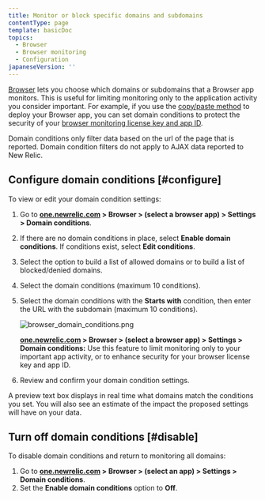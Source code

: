 ```yaml
---
title: Monitor or block specific domains and subdomains
contentType: page
template: basicDoc
topics:
  - Browser
  - Browser monitoring
  - Configuration
japaneseVersion: ''
---
```


[Browser](/docs/browser/new-relic-browser/getting-started/introduction-new-relic-browser) lets you choose which domains or subdomains that a Browser app monitors. This is useful for limiting monitoring only to the application activity you consider important. For example, if you use the [copy/paste method](/docs/browser/new-relic-browser/installation-configuration/add-apps-new-relic-browser) to deploy your Browser app, you can set domain conditions to protect the security of your [browser monitoring license key and app ID](/docs/browser/new-relic-browser/installation-configuration/copy-browser-monitoring-license-key-app-id).

<Callout variant="tip">
  Domain conditions only filter data based on the url of the page that is reported. Domain condition filters do not apply to AJAX data reported to New Relic.
</Callout>

## Configure domain conditions [#configure]

To view or edit your domain condition settings:

1. Go to **[one.newrelic.com](https://one.newrelic.com) > Browser > (select a browser app) > Settings > Domain conditions**.
2. If there are no domain conditions in place, select **Enable domain conditions**. If conditions exist, select **Edit conditions**.
3. Select the option to build a list of allowed domains or to build a list of blocked/denied domains.
4. Select the domain conditions (maximum 10 conditions).
5. Select the domain conditions with the **Starts with** condition, then enter the URL with the subdomain (maximum 10 conditions).

   ![browser_domain_conditions.png](./images/browser_domain_conditions.png "browser_domain_conditions.png")

   **[one.newrelic.com](https://one.newrelic.com) > Browser > (select a browser app) > Settings > Domain conditions:** Use this feature to limit monitoring only to your important app activity, or to enhance security for your browser license key and app ID.
6. Review and confirm your domain condition settings.

A preview text box displays in real time what domains match the conditions you set. You will also see an estimate of the impact the proposed settings will have on your data.

## Turn off domain conditions [#disable]

To disable domain conditions and return to monitoring all domains:

1. Go to **[one.newrelic.com](https://one.newrelic.com) > Browser > (select an app) > Settings > Domain conditions**.
2. Set the **Enable domain conditions** option to **Off**.
